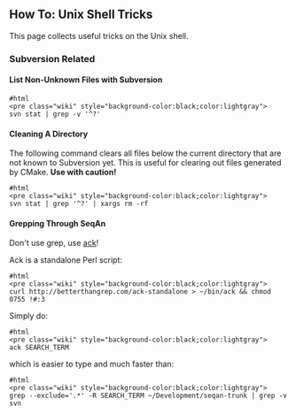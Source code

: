 
== How To: Unix Shell Tricks ==

This page collects useful tricks on the Unix shell.

=== Subversion Related ===

==== List Non-Unknown Files with Subversion ====

<pre>
#html
<pre class="wiki" style="background-color:black;color:lightgray">
svn stat | grep -v '^?'
</pre>
</pre>

==== Cleaning A Directory ====

The following command clears all files below the current directory that are not known to Subversion yet.
This is useful for clearing out files generated by CMake.
'''Use with caution!'''

<pre>
#html
<pre class="wiki" style="background-color:black;color:lightgray">
svn stat | grep '^?' | xargs rm -rf
</pre>
</pre>

==== Grepping Through SeqAn ====

Don't use grep, use [http://betterthangrep.com/ack-standalone ack]!

Ack is a standalone Perl script:

<pre>
#html
<pre class="wiki" style="background-color:black;color:lightgray">
curl http://betterthangrep.com/ack-standalone > ~/bin/ack && chmod 0755 !#:3
</pre>
</pre>

Simply do:

<pre>
#html
<pre class="wiki" style="background-color:black;color:lightgray">
ack SEARCH_TERM
</pre>
</pre>

which is easier to type and much faster than:

<pre>
#html
<pre class="wiki" style="background-color:black;color:lightgray">
grep --exclude='.*' -R SEARCH_TERM ~/Development/seqan-trunk | grep -v svn
</pre>
</pre>



{{TracNotice|{{PAGENAME}}}}